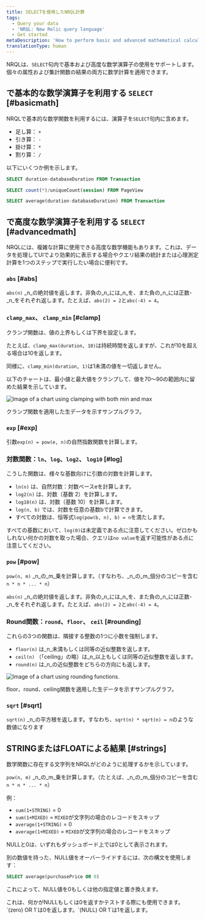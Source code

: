 ```yaml
---
title: SELECTを使用したNRQL計算
tags:
  - Query your data
  - 'NRQL: New Relic query language'
  - Get started
metaDescription: 'How to perform basic and advanced mathematical calculations in NRQL, the New Relic query language'
translationType: human
---
```




NRQLは、`SELECT`句内で基本および高度な数学演算子の使用をサポートします。個々の属性および集計関数の結果の両方に数学計算を適用できます。

## で基本的な数学演算子を利用する `SELECT` [#basicmath]

NRQLで基本的な数学関数を利用するには、演算子を`SELECT`句内に含めます。

* 足し算： `+`
* 引き算： `-`
* 掛け算： `*`
* 割り算： `/`

以下にいくつか例を示します。

```sql
SELECT duration-databaseDuration FROM Transaction
```

```sql
SELECT count(*)/uniqueCount(session) FROM PageView
```

```sql
SELECT average(duration-databaseDuration) FROM Transaction
```

## で高度な数学演算子を利用する `SELECT` [#advancedmath]

NRQLには、複雑な計算に使用できる高度な数学機能もあります。これは、データを処理してUIでより効果的に表示する場合やクエリ結果の統計または心理測定計算を1つのステップで実行したい場合に便利です。

### `abs` [#abs]

`abs(n)` _n_の絶対値を返します。非負の_n_には_n_を、また負の_n_には正数-_n_をそれぞれ返します。たとえば、`abs(2) = 2`と`abs(-4) = 4`。

### `clamp_max`、 `clamp_min` [#clamp]

クランプ関数は、値の上界もしくは下界を設定します。

たとえば、`clamp_max(duration, 10)`は持続時間を返しますが、これが10を超える場合は10を返します。

同様に、`clamp_min(duration, 1)`は1未満の値を一切返しません。

以下のチャートは、最小値と最大値をクランプして、値を70～90の範囲内に留めた結果を示しています。

<img
  title="clamp.png"
  alt="Image of a chart using clamping with both min and max"
  src={clamp}
/>

<figcaption>
  クランプ関数を適用した生データを示すサンプルグラフ。
</figcaption>

### `exp` [#exp]

引数`exp(n) = pow(e, n)`の自然指数関数を計算します。

### 対数関数：`ln`、`log`、`log2`、 `log10` [#log]

こうした関数は、様々な基数向けに引数の対数を計算します。

* `ln(n)` は、自然対数：対数ベースeを計算します。
* `log2(n)` は、対数（基数 2）を計算します。
* `log10(n)` は、対数（基数 10）を計算します。
* `log(n, b)` では、対数を任意の基数bで計算できます。
* すべての対数は、恒等式`log(pow(b, n), b) = n`を満たします。

すべての基数において、`log(0)`は未定義である点に注意してください。ゼロかもしれない何かの対数を取った場合、クエリは`no value`を返す可能性がある点に注意してください。

### `pow` [#pow]

`pow(n, m)` _n_の_m_乗を計算します。（すなわち、_n_の_m_個分のコピーを含む`n * n * ... * n`）

`abs(n)` _n_の絶対値を返します。非負の_n_には_n_を、また負の_n_には正数-_n_をそれぞれ返します。たとえば、`abs(2) = 2`と`abs(-4) = 4`。

### Round関数：`round`、`floor`、 `ceil` [#rounding]

これらの3つの関数は、隣接する整数の1つに小数を強制します。

* `floor(n)` は_n_未満もしくは同等の近似整数を返します。
* `ceil(n)` （「ceiling」の略）は_n_以上もしくは同等の近似整数を返します。
* `round(n)` は_n_の近似整数をどちらの方向にも返します。

<img
  title="floor-round-ceil.png"
  alt="Image of a chart using rounding functions."
  src={floorRoundCeil}
/>

<figcaption>
  floor、round、ceiling関数を適用した生データを示すサンプルグラフ。
</figcaption>

### `sqrt` [#sqrt]

`sqrt(n)` _n_の平方根を返します。すなわち、`sqrt(n) * sqrt(n) = n`のような数値になります

## STRINGまたはFLOATによる結果 [#strings]

数学関数に存在する文字列をNRQLがどのように処理するかを示しています。

`pow(n, m)` _n_の_m_乗を計算します。（たとえば、_n_の_m_個分のコピーを含む`n * n * ... * n`）

例：

* `sum(1+STRING)` = 0
* `sum(1+MIXED)` = `MIXED`が文字列の場合のレコードをスキップ
* `average(1+STRING)` = 0
* `average(1+MIXED)` = `MIXED`が文字列の場合のレコードをスキップ

NULLと0は、いずれもダッシュボード上では0として表示されます。

別の数値を持った、NULL値をオーバーライドするには、次の構文を使用します：

```sql
SELECT average(purchasePrice OR 0)
```

これによって、NULL値を0もしくは他の指定値と置き換えます。

<Callout variant="tip">
  これは、何かがNULLもしくは0を返すかテストする際にも使用できます。`(zero) OR 1`は0を返します。`(NULL) OR 1`は1を返します。
</Callout>